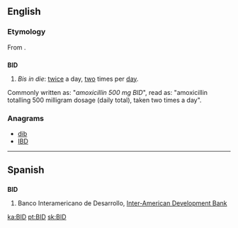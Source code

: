 {{also|bid}}
==English==
{{wikipedia|dab=bid}}

===Etymology===
From {{etyl|la|en}} {{term|bis|lang=la}} {{term|lang=la|in}} {{term|lang=la|die|diē}}.

==={{initialism-old|en}}===
'''BID'''

# {{medicine}} ''Bis in die'': [[twice]] a day, [[two]] times per [[day]].
Commonly written as: "''amoxicillin 500 mg BID''",  read as: "amoxicillin totalling 500 milligram dosage (daily total), taken two times a day".

===Anagrams===
* [[dib#English|dib]]
* [[IBD#English|IBD]]

----

==Spanish==

==={{abbreviation-old|es}}===
'''BID'''

# Banco Interamericano de Desarrollo, [[Inter-American Development Bank]]

[[ka:BID]]
[[pt:BID]]
[[sk:BID]]